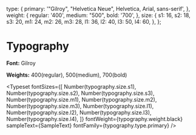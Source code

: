 
<Meta title="Typography" />

  type: {
    primary: '"Gilroy", "Helvetica Neue", Helvetica, Arial, sans-serif',
  },
  weight: {
    regular: '400',
    medium: "500",
    bold: '700',
  },
  size: {
    s1: 16,
    s2: 18,
    s3: 20,
    m1: 24,
    m2: 26,
    m3: 28,
    l1: 36,
    l2: 40,
    l3: 50,
    l4: 60,
  },
};


# Typography

**Font:** Gilroy

**Weights:** 400(regular), 500(medium), 700(bold)

<Typeset
  fontSizes={[
    Number(typography.size.s1),
    Number(typography.size.s2),
    Number(typography.size.s3),
    Number(typography.size.m1),
    Number(typography.size.m2),
    Number(typography.size.m3),
    Number(typography.size.l1),
    Number(typography.size.l2),
    Number(typography.size.l3),
    Number(typography.size.l4),
  ]}
  fontWeight={typography.weight.black}
  sampleText={SampleText}
  fontFamily={typography.type.primary}
/>